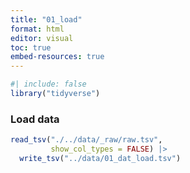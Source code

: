 ```yaml
---
title: "01_load"
format: html
editor: visual
toc: true
embed-resources: true
---
```


```r
#| include: false
library("tidyverse")
```

### Load data

```r
read_tsv("./../data/_raw/raw.tsv",
         show_col_types = FALSE) |> 
  write_tsv("../data/01_dat_load.tsv")
```
